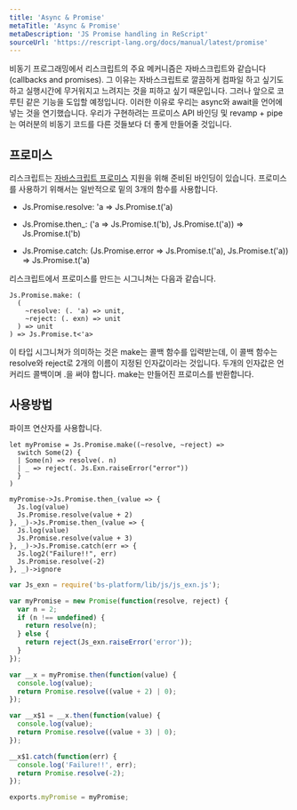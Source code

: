```yaml
---
title: 'Async & Promise'
metaTitle: 'Async & Promise'
metaDescription: 'JS Promise handling in ReScript'
sourceUrl: 'https://rescript-lang.org/docs/manual/latest/promise'
---
```


비동기 프로그래밍에서 리스크립트의 주요 메커니즘은 자바스크립트와 같습니다(callbacks and promises). 그 이유는 자바스크립트로 깔끔하게 컴파일 하고 싶기도 하고 실행시간에 무거워지고 느려지는 것을 피하고 싶기 때문입니다.
그러나 앞으로 코루틴 같은 기능을 도입할 예정입니다. 이러한 이유로 우리는 async와 await을 언어에 넣는 것을 연기했습니다. 우리가 구현하려는 프로미스 API 바인딩 및 revamp + pipe는 여러분의 비동기 코드를 다른 것들보다 더 좋게 만들어줄 것입니다.

## 프로미스

리스크립트는 [자바스크립트 프로미스](https://rescript-lang.org/docs/manual/latest/api/js/promise) 지원을 위해 준비된 바인딩이 있습니다. 프로미스를 사용하기 위해서는 일반적으로 밑의 3개의 함수를 사용합니다.

- Js.Promise.resolve: 'a => Js.Promise.t('a)

- Js.Promise.then\_: ('a => Js.Promise.t('b), Js.Promise.t('a)) => Js.Promise.t('b)

- Js.Promise.catch: (Js.Promise.error => Js.Promise.t('a), Js.Promise.t('a)) => Js.Promise.t('a)

리스크립트에서 프로미스를 만드는 시그니쳐는 다음과 같습니다.

```reason
Js.Promise.make: (
  (
    ~resolve: (. 'a) => unit,
    ~reject: (. exn) => unit
  ) => unit
) => Js.Promise.t<'a>
```

이 타입 시그니쳐가 의미하는 것은 make는 콜백 함수를 입력받는데, 이 콜백 함수는 resolve와 reject로 2개의 이름이 지정된 인자값이라는 것입니다. 두개의 인자값은 언커리드 콜백이며 .을 써야 합니다. make는 만들어진 프로미스를 반환합니다.

## 사용방법

파이프 연산자를 사용합니다.

```reason
let myPromise = Js.Promise.make((~resolve, ~reject) =>
  switch Some(2) {
  | Some(n) => resolve(. n)
  | _ => reject(. Js.Exn.raiseError("error"))
  }
)

myPromise->Js.Promise.then_(value => {
  Js.log(value)
  Js.Promise.resolve(value + 2)
}, _)->Js.Promise.then_(value => {
  Js.log(value)
  Js.Promise.resolve(value + 3)
}, _)->Js.Promise.catch(err => {
  Js.log2("Failure!!", err)
  Js.Promise.resolve(-2)
}, _)->ignore
```

```js
var Js_exn = require('bs-platform/lib/js/js_exn.js');

var myPromise = new Promise(function(resolve, reject) {
  var n = 2;
  if (n !== undefined) {
    return resolve(n);
  } else {
    return reject(Js_exn.raiseError('error'));
  }
});

var __x = myPromise.then(function(value) {
  console.log(value);
  return Promise.resolve((value + 2) | 0);
});

var __x$1 = __x.then(function(value) {
  console.log(value);
  return Promise.resolve((value + 3) | 0);
});

__x$1.catch(function(err) {
  console.log('Failure!!', err);
  return Promise.resolve(-2);
});

exports.myPromise = myPromise;
```
